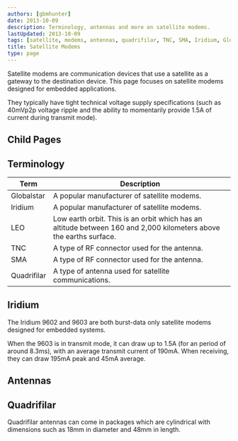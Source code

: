 ```yaml
---
authors: [gbmhunter]
date: 2013-10-09
description: Terminology, antennas and more on satellite modems.
lastUpdated: 2013-10-09
tags: [satellite, modems, antennas, quadrifilar, TNC, SMA, Iridium, Globalstar]
title: Satellite Modems
type: page
---
```


Satellite modems are communication devices that use a satellite as a gateway to the destination device. This page focuses on satellite modems designed for embedded applications.

They typically have tight technical voltage supply specifications (such as 40mVp2p voltage ripple and the ability to momentarily provide 1.5A of current during transmit mode).

## Child Pages

<ChildPages />

## Terminology

<table>
  <thead>
    <tr>
      <th>Term</th>
      <th>Description</th>
    </tr>
  </thead>
<tbody >
<tr >
<td >Globalstar</td>
<td >A popular manufacturer of satellite modems.</td>
</tr>
<tr >
<td >Iridium</td>
<td >A popular manufacturer of satellite modems.</td>
</tr>
<tr >

<td >LEO</td>
<td >Low earth orbit. This is an orbit which has an altitude between 160 and 2,000 kilometers above the earths surface.</td>
</tr>
<tr >
<td >TNC</td>

<td >A type of RF connector used for the antenna.</td>
</tr>
<tr >
<td >SMA</td>
<td >A type of RF connector used for the antenna.</td>
</tr>
<tr >
<td >Quadrifilar</td>
<td >A type of antenna used for satellite communications.</td>
</tr>
</tbody>
</table>

## Iridium

The Iridium 9602 and 9603 are both burst-data only satellite modems designed for embedded systems.

When the 9603 is in transmit mode, it can draw up to 1.5A (for an period of around 8.3ms), with an average transmit current of 190mA. When receiving, they can draw 195mA peak and 45mA average.

## Antennas

## Quadrifilar

Quadrifilar antennas can come in packages which are cylindrical with dimensions such as 18mm in diameter and 48mm in length.
